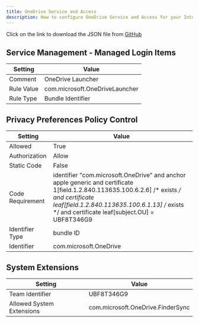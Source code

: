 ```yaml
---
title: OneDrive Service and Access
description: How to configure OneDrive Service and Access for your Intune tenant.
---
```



<Aside>
Click on the link to download the JSON file from <a href="https://github.com/SkipToTheEndpoint/OpenIntuneBaseline/blob/main/MACOS/NativeImport/MacOS%20-%20OIB%20-%20Microsoft%20OneDrive%20-%20D%20-%20Service%20and%20Access%20-%20v1.0.json" target="_blank">GitHub</a>
</Aside>

## Service Management - Managed Login Items

| Setting                                  | Value                                                                 |
|-------------------------------------------|-----------------------------------------------------------------------|
| Comment | OneDrive Launcher                                |
| Rule Value | com.microsoft.OneDriveLauncher                                 |
| Rule Type | Bundle Identifier                              |

## Privacy Preferences Policy Control

| Setting            | Value                                                                                                                                                          |
|--------------------|----------------------------------------------------------------------------------------------------------------------------------------------------------------|
| Allowed            | True                                                                                                                                                           |
| Authorization      | Allow                                                                                                                                                          |
| Static Code        | False                                                                                                                                                          |
| Code Requirement   | identifier "com.microsoft.OneDrive" and anchor apple generic and certificate 1[field.1.2.840.113635.100.6.2.6] /* exists */ and certificate leaf[field.1.2.840.113635.100.6.1.13] /* exists */ and certificate leaf[subject.OU] = UBF8T346G9 |
| Identifier Type    | bundle ID                                                                                                                                                      |
| Identifier         | com.microsoft.OneDrive                                                                                                                                         |


## System Extensions

| Setting                    | Value                             |
|----------------------------|-----------------------------------|
| Team Identifier            | UBF8T346G9                        |
| Allowed System Extensions  | com.microsoft.OneDrive.FinderSync |
